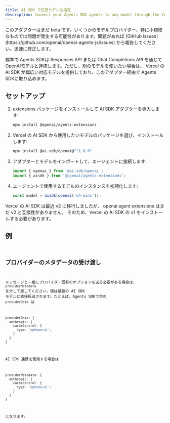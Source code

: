 ```yaml
---
title: AI SDK で任意モデルを指定
description: Connect your Agents SDK agents to any model through the Vercel's AI SDK
---
```



<Aside type="caution">
  このアダプターはまだ beta
  です。いくつかのモデルプロバイダー、特に小規模なものでは問題が発生する可能性があります。問題があれば
  [GitHub issues](https://github.com/openai/openai-agents-js/issues)
  から報告してください。迅速に修正します。
</Aside>

標準で Agents SDKは Responses API または Chat Completions API を通じて OpenAIモデルと連携します。ただし、別のモデルを使いたい場合は、 Vercel の AI SDK が幅広い対応モデルを提供しており、このアダプター経由で Agents SDKに取り込めます。

## セットアップ

<Steps>

1. extensions パッケージをインストールして AI SDK アダプターを導入します:

   ```bash
   npm install @openai/agents-extensions
   ```

2. Vercel の AI SDK から使用したいモデルのパッケージを選び、インストールします:

   ```bash
   npm install @ai-sdk/openai@"^1.0.0"
   ```

3. アダプターとモデルをインポートして、エージェントに接続します:

   ```typescript
   import { openai } from '@ai-sdk/openai';
   import { aisdk } from '@openai/agents-extensions';
   ```

4. エージェントで使用するモデルのインスタンスを初期化します:

   ```typescript
   const model = aisdk(openai('o4-mini'));
   ```

</Steps>

<Aside type="caution">
  Vercel の AI SDK は最近 v2 に移行しましたが、 openai agent extensions はまだ
  v2 と互換性がありません。 そのため、Vercel の AI SDK の v1
  をインストールする必要があります。
</Aside>

## 例

<Code
  lang="typescript"
  code={aiSdkSetupExample}
  title="AI SDK のセットアップ"
/>

## プロバイダーのメタデータの受け渡し

メッセージと一緒にプロバイダー固有のオプションを送る必要がある場合は、`providerMetadata` を介して渡してください。値は基盤の AI SDK モデルに直接転送されます。たとえば、Agents SDKで次の `providerData` は

```ts
providerData: {
  anthropic: {
    cacheControl: {
      type: 'ephemeral';
    }
  }
}
```

AI SDK 連携を使用する場合は

```ts
providerMetadata: {
  anthropic: {
    cacheControl: {
      type: 'ephemeral';
    }
  }
}
```

になります。

